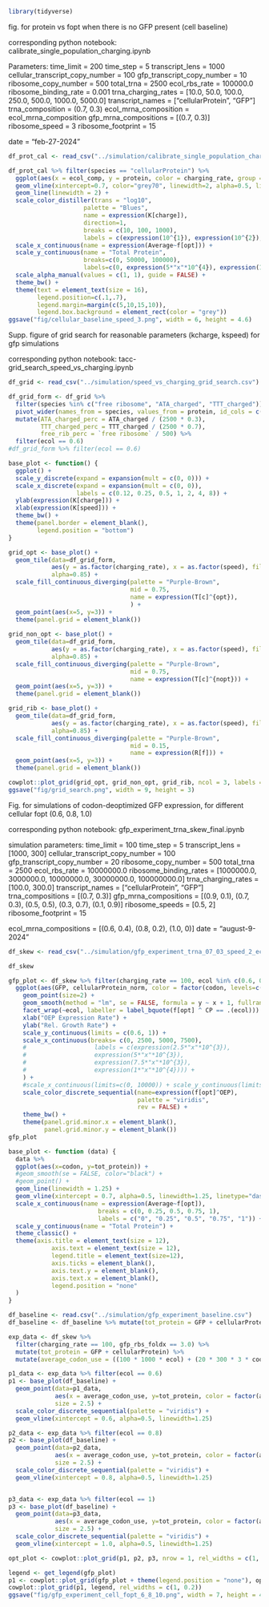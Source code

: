 ```r
library(tidyverse)
```

fig. for protein vs fopt when there is no GFP present (cell baseline)

corresponding python notebook: calibrate_single_population_charging.ipynb

Parameters: 
time_limit = 200
time_step = 5
transcript_lens = 1000
cellular_transcript_copy_number = 100
gfp_transcript_copy_number = 10
ribosome_copy_number = 500
total_trna = 2500
ecol_rbs_rate = 100000.0
ribosome_binding_rate = 0.001
trna_charging_rates = [10.0, 50.0, 100.0, 250.0, 500.0, 1000.0, 5000.0]
transcript_names = ["cellularProtein", "GFP"]
trna_composition = (0.7, 0.3)
ecol_mrna_composition = ecol_mrna_composition
gfp_mrna_compositions = [(0.7, 0.3)]
ribosome_speed = 3 
ribosome_footprint = 15

date = "feb-27-2024"

```r
df_prot_cal <- read_csv("../simulation/calibrate_single_population_charging_1e6.csv")
```

```r
df_prot_cal %>% filter(species == "cellularProtein") %>% 
  ggplot(aes(x = ecol_comp, y = protein, color = charging_rate, group = charging_rate, alpha = charging_rate != 250.0)) +
  geom_vline(xintercept=0.7, color="grey70", linewidth=2, alpha=0.5, linetype="dashed") +
  geom_line(linewidth = 2) +
  scale_color_distiller(trans = "log10", 
                     palette = "Blues",
                     name = expression(K[charge]),
                     direction=1,
                     breaks = c(10, 100, 1000),
                     labels = c(expression(10^{1}), expression(10^{2}), expression(10^{3}))) +
  scale_x_continuous(name = expression(Average~f[opt])) +
  scale_y_continuous(name = "Total Protein",
                     breaks=c(0, 50000, 100000),
                     labels=c(0, expression(5*"x"*10^{4}), expression(1*"x"*10^{5}))) +
  scale_alpha_manual(values = c(1, 1), guide = FALSE) +
  theme_bw() +
  theme(text = element_text(size = 16),
        legend.position=c(.1,.7),
        legend.margin=margin(c(5,10,15,10)),
        legend.box.background = element_rect(color = "grey"))
ggsave("fig/cellular_baseline_speed_3.png", width = 6, height = 4.6)
```
Supp. figure of grid search for reasonable parameters (kcharge, kspeed) for gfp simulations

corresponding python notebook: tacc-grid_search_speed_vs_charging.ipynb

```r
df_grid <- read_csv("../simulation/speed_vs_charging_grid_search.csv")
```

```r
df_grid_form <- df_grid %>% 
  filter(species %in% c("free ribosome", "ATA_charged", "TTT_charged")) %>%
  pivot_wider(names_from = species, values_from = protein, id_cols = c(speed, charging_rate, ecol)) %>%
  mutate(ATA_charged_perc = ATA_charged / (2500 * 0.3),
         TTT_charged_perc = TTT_charged / (2500 * 0.7),
         free_rib_perc = `free ribosome` / 500) %>%
  filter(ecol == 0.6)
#df_grid_form %>% filter(ecol == 0.6)
```

```r
base_plot <- function() {
  ggplot() +
  scale_y_discrete(expand = expansion(mult = c(0, 0))) +
  scale_x_discrete(expand = expansion(mult = c(0, 0)),
                   labels = c(0.12, 0.25, 0.5, 1, 2, 4, 8)) +
  ylab(expression(K[charge])) +
  xlab(expression(K[speed])) +
  theme_bw() +
  theme(panel.border = element_blank(),
        legend.position = "bottom")
}

grid_opt <- base_plot() + 
  geom_tile(data=df_grid_form, 
            aes(y = as.factor(charging_rate), x = as.factor(speed), fill = TTT_charged_perc), 
            alpha=0.85) +
  scale_fill_continuous_diverging(palette = "Purple-Brown", 
                                  mid = 0.75,
                                  name = expression(T[c]^{opt}),
                                  ) +
  geom_point(aes(x=5, y=3)) +
  theme(panel.grid = element_blank())
  
grid_non_opt <- base_plot() + 
  geom_tile(data=df_grid_form, 
            aes(y = as.factor(charging_rate), x = as.factor(speed), fill = ATA_charged_perc),
            alpha=0.85) +
  scale_fill_continuous_diverging(palette = "Purple-Brown", 
                                  mid = 0.75,
                                  name = expression(T[c]^{nopt})) +
  geom_point(aes(x=5, y=3)) +
  theme(panel.grid = element_blank())

grid_rib <- base_plot() + 
  geom_tile(data=df_grid_form, 
            aes(y = as.factor(charging_rate), x = as.factor(speed), fill = free_rib_perc),
            alpha=0.85) +
  scale_fill_continuous_diverging(palette = "Purple-Brown", 
                                  mid = 0.15,
                                  name = expression(R[f])) +
  geom_point(aes(x=5, y=3)) +
  theme(panel.grid = element_blank())


```

```r
cowplot::plot_grid(grid_opt, grid_non_opt, grid_rib, ncol = 3, labels = c("A", "B", "C"))
ggsave("fig/grid_search.png", width = 9, height = 3)
```

Fig. for simulations of codon-deoptimized GFP expression, for different cellular fopt (0.6, 0.8, 1.0)

corresponding python notebook: gfp_experiment_trna_skew_final.ipynb

simulation parameters:
time_limit = 100
time_step = 5
transcript_lens = [1000, 300]
cellular_transcript_copy_number = 100
gfp_transcript_copy_number = 20
ribosome_copy_number = 500
total_trna = 2500
ecol_rbs_rate = 10000000.0
ribosome_binding_rates = [1000000.0, 3000000.0, 10000000.0, 30000000.0, 100000000.0]
trna_charging_rates = [100.0, 300.0]
transcript_names = ["cellularProtein", "GFP"]
trna_compositions = [(0.7, 0.3)]
gfp_mrna_compositions = [(0.9, 0.1), (0.7, 0.3), (0.5, 0.5), (0.3, 0.7), (0.1, 0.9)]
ribosome_speeds = [0.5, 2]
ribosome_footprint = 15

ecol_mrna_compositions = [(0.6, 0.4), (0.8, 0.2), (1.0, 0)]
date = "august-9-2024"


```r
df_skew <- read_csv("../simulation/gfp_experiment_trna_07_03_speed_2_ecol_6_8_10.csv")
```

```r
df_skew
```


```r
gfp_plot <- df_skew %>% filter(charging_rate == 100, ecol %in% c(0.6, 0.8, 1.0), gfp_rbs_foldx < 10) %>%
  ggplot(aes(GFP, cellularProtein_norm, color = factor(codon, levels=c("0.9", "0.7", "0.5", "0.3", "0.1")))) +
    geom_point(size=2) + 
    geom_smooth(method = "lm", se = FALSE, formula = y ~ x + 1, fullrange=TRUE) +
    facet_wrap(~ecol, labeller = label_bquote(f[opt] ^ CP == .(ecol))) +
    xlab("OEP Expression Rate") +
    ylab("Rel. Growth Rate") +
    scale_y_continuous(limits = c(0.6, 1)) +
    scale_x_continuous(breaks= c(0, 2500, 5000, 7500),
    #                   labels = c(expression(2.5*"x"*10^{3}), 
    #                   expression(5*"x"*10^{3}), 
    #                   expression(7.5*"x"*10^{3}), 
    #                   expression(1*"x"*10^{4}))) +
    ) +
    #scale_x_continuous(limits=c(0, 10000)) + scale_y_continuous(limits=c(0.8, 1.0)) +
    scale_color_discrete_sequential(name=expression(f[opt]^OEP), 
                                    palette = "viridis",
                                    rev = FALSE) +
    theme_bw() +
    theme(panel.grid.minor.x = element_blank(),
          panel.grid.minor.y = element_blank())
gfp_plot
```

```r
base_plot <- function (data) {
  data %>%
  ggplot(aes(x=codon, y=tot_protein)) +
  #geom_smooth(se = FALSE, color="black") +
  #geom_point() +
  geom_line(linewidth = 1.25) +
  geom_vline(xintercept = 0.7, alpha=0.5, linewidth=1.25, linetype="dashed") +
  scale_x_continuous(name = expression(Average~f[opt]),
                         breaks = c(0, 0.25, 0.5, 0.75, 1),
                         labels = c("0", "0.25", "0.5", "0.75", "1")) +
  scale_y_continuous(name = "Total Protein") +
  theme_classic() +
  theme(axis.title = element_text(size = 12),
            axis.text = element_text(size = 12),
            legend.title = element_text(size=12),
            axis.ticks = element_blank(),
            axis.text.y = element_blank(),
            axis.text.x = element_blank(),
            legend.position = "none"
  )
}
```

```r
df_baseline <- read.csv("../simulation/gfp_experiment_baseline.csv")
df_baseline <- df_baseline %>% mutate(tot_protein = GFP + cellularProtein)
```

```r
exp_data <- df_skew %>% 
  filter(charging_rate == 100, gfp_rbs_foldx == 3.0) %>%
  mutate(tot_protein = GFP + cellularProtein) %>%
  mutate(average_codon_use = ((100 * 1000 * ecol) + (20 * 300 * 3 * codon)) / ((100 * 1000) + (20 * 300 * 3)))

p1_data <- exp_data %>% filter(ecol == 0.6)
p1 <- base_plot(df_baseline) + 
  geom_point(data=p1_data, 
             aes(x = average_codon_use, y=tot_protein, color = factor(average_codon_use)),
             size = 2.5) +
  scale_color_discrete_sequential(palette = "viridis") +
  geom_vline(xintercept = 0.6, alpha=0.5, linewidth=1.25)

p2_data <- exp_data %>% filter(ecol == 0.8)
p2 <- base_plot(df_baseline) + 
  geom_point(data=p2_data, 
             aes(x = average_codon_use, y=tot_protein, color = factor(average_codon_use)),
             size = 2.5) +
  scale_color_discrete_sequential(palette = "viridis") +
  geom_vline(xintercept = 0.8, alpha=0.5, linewidth=1.25)


p3_data <- exp_data %>% filter(ecol == 1)
p3 <- base_plot(df_baseline) + 
  geom_point(data=p3_data, 
             aes(x = average_codon_use, y=tot_protein, color = factor(average_codon_use)),
             size = 2.5) +
  scale_color_discrete_sequential(palette = "viridis") +
  geom_vline(xintercept = 1.0, alpha=0.5, linewidth=1.25)

opt_plot <- cowplot::plot_grid(p1, p2, p3, nrow = 1, rel_widths = c(1, 1, 1))
```

```r
legend <- get_legend(gfp_plot)
p1 <- cowplot::plot_grid(gfp_plot + theme(legend.position = "none"), opt_plot, ncol = 1, align = 'v', labels = c("A", "B"))
cowplot::plot_grid(p1, legend, rel_widths = c(1, 0.2))
ggsave("fig/gfp_experiment_cell_fopt_6_8_10.png", width = 7, height = 4)
```